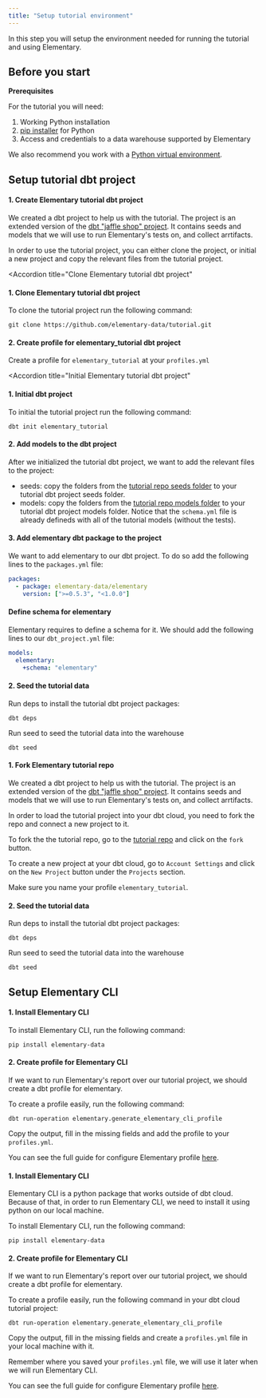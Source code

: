 ```yaml
---
title: "Setup tutorial environment"
---
```


In this step you will setup the environment needed for running the tutorial and using Elementary.

## Before you start

<Info> 
  
  **Prerequisites**

For the tutorial you will need:

1. Working Python installation
2. [pip installer](https://pip.pypa.io/en/stable/) for Python
3. Access and credentials to a data warehouse supported by Elementary

We also recommend you work with a [Python virtual environment](https://docs.python.org/3/library/venv.html).

</Info>

## Setup tutorial dbt project

<Accordion title="dbt core">

#### 1. Create Elementary tutorial dbt project

We created a dbt project to help us with the tutorial.
The project is an extended version of the [dbt "jaffle shop" project](https://github.com/dbt-labs/jaffle_shop).
It contains seeds and models that we will use to run Elementary's tests on, and collect arrtifacts.

In order to use the tutorial project, you can either clone the project, or initial a new project and copy the relevant files from the tutorial project.

<Accordion title="Clone Elementary tutorial dbt project"

#### 1. Clone Elementary tutorial dbt project

To clone the tutorial project run the following command:

```shell
git clone https://github.com/elementary-data/tutorial.git
```

#### 2. Create profile for elementary_tutorial dbt project

Create a profile for `elementary_tutorial` at your `profiles.yml`

</Accordion>

<Accordion title="Initial Elementary tutorial dbt project"

#### 1. Initial dbt project

To initial the tutorial project run the following command:

```shell
dbt init elementary_tutorial
```

#### 2. Add models to the dbt project

After we initialized the tutorial dbt project, we want to add the relevant files to the project:

- seeds: copy the folders from the [tutorial repo seeds folder](https://github.com/elementary-data/tutorial/tree/main/seeds) to your tutorial dbt project seeds folder.
- models: copy the folders from the [tutorial repo models folder](https://github.com/elementary-data/tutorial/tree/main/models) to your tutorial dbt project models folder. Notice that the `schema.yml` file is already defineds with all of the tutorial models (without the tests).

#### 3. Add elementary dbt package to the project

We want to add elementary to our dbt project. To do so add the following lines to the `packages.yml` file:

```yaml
packages:
  - package: elementary-data/elementary
    version: [">=0.5.3", "<1.0.0"]
```

#### Define schema for elementary

Elementary requires to define a schema for it. We should add the following lines to our `dbt_project.yml` file:

```yaml
models:
  elementary:
    +schema: "elementary"
```

</Accordion>

#### 2. Seed the tutorial data

Run deps to install the tutorial dbt project packages:

```shell
dbt deps
```

Run seed to seed the tutorial data into the warehouse

```shell
dbt seed
```

</Accordion>

<Accordion title="dbt cloud">

#### 1. Fork Elementary tutorial repo

We created a dbt project to help us with the tutorial.
The project is an extended version of the [dbt "jaffle shop" project](https://github.com/dbt-labs/jaffle_shop).
It contains seeds and models that we will use to run Elementary's tests on, and collect arrtifacts.

In order to load the tutorial project into your dbt cloud, you need to fork the repo and connect a new project to it.

To fork the the tutorial repo, go to the [tutorial repo](https://github.com/elementary-data/tutorial) and click on the `fork` button.

To create a new project at your dbt cloud, go to `Account Settings` and click on the `New Project` button under the `Projects` section.

<Info>

Make sure you name your profile `elementary_tutorial`.

</Info>

#### 2. Seed the tutorial data

Run deps to install the tutorial dbt project packages:

```shell
dbt deps
```

Run seed to seed the tutorial data into the warehouse

```shell
dbt seed
```

</Accordion>

## Setup Elementary CLI

<Accordion title="dbt core">

#### 1. Install Elementary CLI

To install Elementary CLI, run the following command:

```shell
pip install elementary-data
```

#### 2. Create profile for Elementary CLI

If we want to run Elementary's report over our tutorial project, we should create a dbt profile for elementary.

To create a profile easily, run the following command:

```shell
dbt run-operation elementary.generate_elementary_cli_profile
```

Copy the output, fill in the missing fields and add the profile to your `profiles.yml`.

You can see the full guide for configure Elementary profile [here](/quickstart-cli).

</Accordion>

<Accordion title="dbt cloud">

#### 1. Install Elementary CLI

Elementary CLI is a python package that works outside of dbt cloud.
Because of that, in order to run Elementary CLI, we need to install it using python on our local machine.

To install Elementary CLI, run the following command:

```shell
pip install elementary-data
```

#### 2. Create profile for Elementary CLI

If we want to run Elementary's report over our tutorial project, we should create a dbt profile for elementary.

To create a profile easily, run the following command in your dbt cloud tutorial project:

```shell
dbt run-operation elementary.generate_elementary_cli_profile
```

Copy the output, fill in the missing fields and create a `profiles.yml` file in your local machine with it.

<Info>

Remember where you saved your `profiles.yml` file, we will use it later when we will run Elementary CLI.

</Info>

You can see the full guide for configure Elementary profile [here](/quickstart-cli).

</Accordion>
